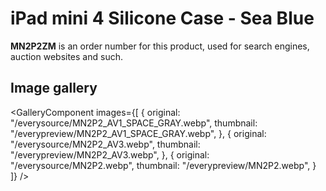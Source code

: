 
# iPad mini 4 Silicone Case - Sea Blue

<Callout type='info' emoji='👉🏻'>**MN2P2ZM** is an order number for this product, used for search engines, auction websites and such.</Callout>

## Image gallery

<GalleryComponent
    images={[
      {
        original: "/everysource/MN2P2_AV1_SPACE_GRAY.webp",
        thumbnail: "/everypreview/MN2P2_AV1_SPACE_GRAY.webp",
      },
      {
        original: "/everysource/MN2P2_AV3.webp",
        thumbnail: "/everypreview/MN2P2_AV3.webp",
      },
      {
        original: "/everysource/MN2P2.webp",
        thumbnail: "/everypreview/MN2P2.webp",
      }
    ]}
  />
